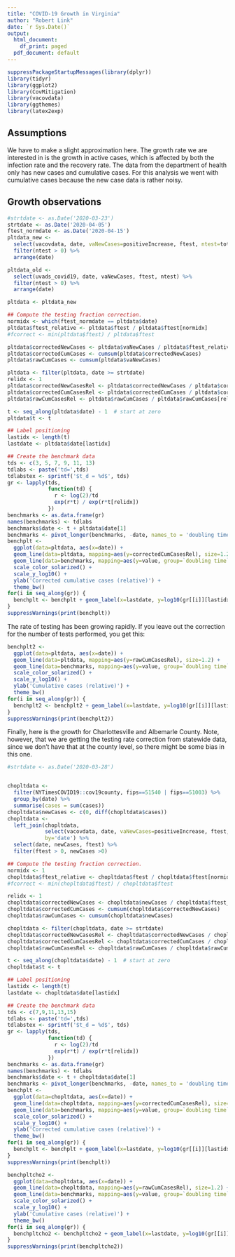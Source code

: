 ```yaml
---
title: "COVID-19 Growth in Virginia"
author: "Robert Link"
date: `r Sys.Date()`
output:
  html_document:
    df_print: paged
  pdf_document: default
---
```


```r
suppressPackageStartupMessages(library(dplyr))
library(tidyr)
library(ggplot2)
library(CovMitigation)
library(vacovdata)
library(ggthemes)
library(latex2exp)
```

## Assumptions

We have to make a slight approximation here.  The growth rate we are interested
in is the growth in active cases, which is affected by both the infection rate and
the recovery rate.  The data from the department of health only has new cases and 
cumulative cases.  For this analysis we went with cumulative cases because the new
case data is rather noisy.  

## Growth observations

```r
#strtdate <- as.Date('2020-03-23')
strtdate <- as.Date('2020-04-05')
ftest_normdate <- as.Date('2020-04-15')
pltdata_new <- 
  select(vacovdata, date, vaNewCases=positiveIncrease, ftest, ntest=totalTestResultsIncrease) %>%
  filter(ntest > 0) %>% 
  arrange(date)

pltdata_old <- 
  select(uvads_covid19, date, vaNewCases, ftest, ntest) %>%
  filter(ntest > 0) %>% 
  arrange(date)

pltdata <- pltdata_new

## Compute the testing fraction correction.
normidx <- which(ftest_normdate == pltdata$date)
pltdata$ftest_relative <- pltdata$ftest / pltdata$ftest[normidx]
#fcorrect <- min(pltdata$ftest) / pltdata$ftest

pltdata$correctedNewCases <- pltdata$vaNewCases / pltdata$ftest_relative 
pltdata$correctedCumCases <- cumsum(pltdata$correctedNewCases)
pltdata$rawCumCases <- cumsum(pltdata$vaNewCases)

pltdata <- filter(pltdata, date >= strtdate)
relidx <- 1
pltdata$correctedNewCasesRel <- pltdata$correctedNewCases / pltdata$correctedNewCases[relidx]
pltdata$correctedCumCasesRel <- pltdata$correctedCumCases / pltdata$correctedCumCases[relidx]
pltdata$rawCumCasesRel <- pltdata$rawCumCases / pltdata$rawCumCases[relidx]

t <- seq_along(pltdata$date) - 1  # start at zero
pltdata$t <- t

## Label positioning
lastidx <- length(t)
lastdate <- pltdata$date[lastidx]

## Create the benchmark data
tds <- c(3, 5, 7, 9, 11, 13)
tdlabs <- paste('td=',tds)
tdlabstex <- sprintf('$t_d = %d$', tds)
gr <- lapply(tds, 
             function(td) {
               r <- log(2)/td
               exp(r*t) / exp(r*t[relidx])
             })
benchmarks <- as.data.frame(gr)
names(benchmarks) <- tdlabs
benchmarks$date <- t + pltdata$date[1]
benchmarks <- pivot_longer(benchmarks, -date, names_to = 'doubling time')
benchplt <- 
  ggplot(data=pltdata, aes(x=date)) + 
  geom_line(data=pltdata, mapping=aes(y=correctedCumCasesRel), size=1.2) +
  geom_line(data=benchmarks, mapping=aes(y=value, group=`doubling time`), color='lightgrey') +
  scale_color_solarized() +
  scale_y_log10() +
  ylab('Corrected cumulative cases (relative)') +
  theme_bw()
for(i in seq_along(gr)) {
  benchplt <- benchplt + geom_label(x=lastdate, y=log10(gr[[i]][lastidx]), label=TeX(tdlabstex[i]))
}
suppressWarnings(print(benchplt))
```

The rate of testing has been growing rapidly.  If you leave out the correction for
the number of tests performed, you get this:

```r
benchplt2 <- 
  ggplot(data=pltdata, aes(x=date)) + 
  geom_line(data=pltdata, mapping=aes(y=rawCumCasesRel), size=1.2) +
  geom_line(data=benchmarks, mapping=aes(y=value, group=`doubling time`), color='lightgrey') +
  scale_color_solarized() +
  scale_y_log10() +
  ylab('Cumulative cases (relative)') +
  theme_bw()
for(i in seq_along(gr)) {
  benchplt2 <- benchplt2 + geom_label(x=lastdate, y=log10(gr[[i]][lastidx]), label=TeX(tdlabstex[i]))
}
suppressWarnings(print(benchplt2))
```

Finally, here is the growth for Charlottesville and Albemarle County.  Note, however,
that we are getting the testing rate correction from statewide data, since we don't
have that at the county level, so there might be some bias in this one.

```r
#strtdate <- as.Date('2020-03-28')


chopltdata <-
  filter(NYTimesCOVID19::cov19county, fips==51540 | fips==51003) %>%
  group_by(date) %>%
  summarise(cases = sum(cases))
chopltdata$newCases <- c(0, diff(chopltdata$cases))
chopltdata <-
  left_join(chopltdata, 
            select(vacovdata, date, vaNewCases=positiveIncrease, ftest, ntest=totalTestResultsIncrease), 
            by='date') %>%
  select(date, newCases, ftest) %>%
  filter(ftest > 0, newCases >0)

## Compute the testing fraction correction.
normidx <- 1
chopltdata$ftest_relative <- chopltdata$ftest / chopltdata$ftest[normidx]
#fcorrect <- min(chopltdata$ftest) / chopltdata$ftest

relidx <- 1
chopltdata$correctedNewCases <- chopltdata$newCases / chopltdata$ftest_relative 
chopltdata$correctedCumCases <- cumsum(chopltdata$correctedNewCases)
chopltdata$rawCumCases <- cumsum(chopltdata$newCases)

chopltdata <- filter(chopltdata, date >= strtdate)
chopltdata$correctedNewCasesRel <- chopltdata$correctedNewCases / chopltdata$correctedNewCases[relidx]
chopltdata$correctedCumCasesRel <- chopltdata$correctedCumCases / chopltdata$correctedCumCases[relidx]
chopltdata$rawCumCasesRel <- chopltdata$rawCumCases / chopltdata$rawCumCases[relidx]

t <- seq_along(chopltdata$date) - 1  # start at zero
chopltdata$t <- t

## Label positioning
lastidx <- length(t)
lastdate <- chopltdata$date[lastidx]

## Create the benchmark data
tds <- c(7,9,11,13,15)
tdlabs <- paste('td=',tds)
tdlabstex <- sprintf('$t_d = %d$', tds)
gr <- lapply(tds, 
             function(td) {
               r <- log(2)/td
               exp(r*t) / exp(r*t[relidx])
             })
benchmarks <- as.data.frame(gr)
names(benchmarks) <- tdlabs
benchmarks$date <- t + chopltdata$date[1]
benchmarks <- pivot_longer(benchmarks, -date, names_to = 'doubling time')
benchplt <- 
  ggplot(data=chopltdata, aes(x=date)) + 
  geom_line(data=chopltdata, mapping=aes(y=correctedCumCasesRel), size=1.2) +
  geom_line(data=benchmarks, mapping=aes(y=value, group=`doubling time`), color='lightgrey') +
  scale_color_solarized() +
  scale_y_log10() +
  ylab('Corrected cumulative cases (relative)') +
  theme_bw()
for(i in seq_along(gr)) {
  benchplt <- benchplt + geom_label(x=lastdate, y=log10(gr[[i]][lastidx]), label=TeX(tdlabstex[i]))
}
suppressWarnings(print(benchplt))
```

```r
benchpltcho2 <- 
  ggplot(data=chopltdata, aes(x=date)) + 
  geom_line(data=chopltdata, mapping=aes(y=rawCumCasesRel), size=1.2) +
  geom_line(data=benchmarks, mapping=aes(y=value, group=`doubling time`), color='lightgrey') +
  scale_color_solarized() +
  scale_y_log10() +
  ylab('Cumulative cases (relative)') +
  theme_bw()
for(i in seq_along(gr)) {
  benchpltcho2 <- benchpltcho2 + geom_label(x=lastdate, y=log10(gr[[i]][lastidx]), label=TeX(tdlabstex[i]))
}
suppressWarnings(print(benchpltcho2))
```